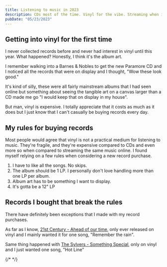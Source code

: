 ```yaml
---
title: Listening to music in 2023
description: CDs most of the time. Vinyl for the vibe. Streaming when it's the only option.
pubDate: "05/23/2023"
---
```


## Getting into vinyl for the first time

I never collected records before and never had interest in vinyl until this year. What happened? Honestly, I think it's the album art.

I remember walking into a Barnes & Nobles to get the new Paramore CD and I noticed all the records that were on display and I thought, "Wow these look good."

It's kind of silly, these were all fairly mainstream albums that I had seen online but something about seeing the tangible art on a canvas larger than a CD made me go "I would keep that on display in my house".

But man, vinyl is expensive. I totally appreciate that it costs as much as it does but I just know that I can't casually be buying records every day.

## My rules for buying records

Most people would agree that vinyl is not a practical medium for listening to music. They're fragile, and they're expensive compared to CDs and even more so when compared to streaming the same music online. I found myself relying on a few rules when considering a new record purchase.

1. I have to like all the songs. No skips.
2. The album should be 1 LP. I personally don't love handling more than one LP per album.
3. Album art has to be something I want to display.
4. It's gotta be a 12" LP

## Records I bought that break the rules

There have definitely been exceptions that I made with my record purchases.

As far as I know, [21st Century - Ahead of our time](https://www.discogs.com/release/1165256-21st-Century-Ahead-Of-Our-Time), only ever released on vinyl and I mainly wanted it for one song, "Remember the rain".

Same thing happened with [The Sylvers - Something Special](https://www.discogs.com/release/552762-The-Sylvers-Something-Special), only on vinyl and I just wanted one song, "Hot Line"



<Photo client:visible src={wideShot} alt="music setup" />
<Photo client:visible src={turntable} alt="turntable" />
{/* <Photo client:visible src={cdPlayer} alt="cd player" />
<Photo client:visible src={receiver} alt="receiver" /> */}
<Photo client:visible src={stack} alt="stack" />
